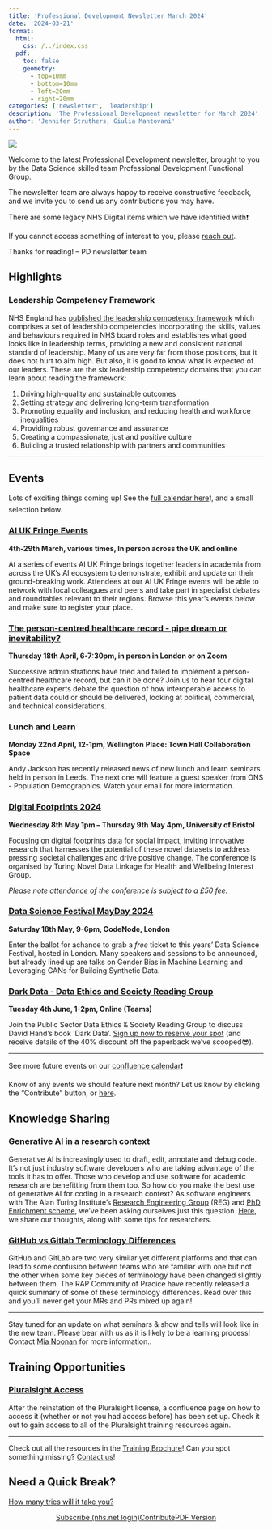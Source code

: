 ```yaml
---
title: 'Professional Development Newsletter March 2024'
date: '2024-03-21'
format:
  html:
    css: /../index.css
  pdf:
    toc: false
    geometry: 
      - top=10mm
      - bottom=10mm
      - left=20mm
      - right=20mm
categories: ['newsletter', 'leadership']
description: 'The Professional Development newsletter for March 2024'
author: 'Jennifer Struthers, Giulia Mantovani'
---
```


![](../../images/banner_march.png)

Welcome to the latest Professional Development newsletter, brought to you by the Data Science skilled team Professional Development Functional Group. 

The newsletter team are always happy to receive constructive feedback, and we invite you to send us any contributions you may have. 

There are some legacy NHS Digital items which we have identified with❗

If you cannot access something of interest to you, please [reach out](https://github.com/nhsengland/datascience-pd-newsletter/issues/new){target="_blank"}. 

Thanks for reading! – PD newsletter team 

<div class="section-heading">
# Highlights
</div>

### Leadership Competency Framework
NHS England has [published the leadership competency framework](https://www.england.nhs.uk/leaders/){target="_blank"} which comprises a set of leadership competencies incorporating the skills, values and behaviours required in NHS board roles and establishes what good looks like in leadership terms, providing a new and consistent national standard of leadership.
Many of us are very far from those positions, but it does not hurt to aim high. But also, it is good to know what is expected of our leaders.
These are the six leadership competency domains that you can learn about reading the framework:

1. Driving high-quality and sustainable outcomes
2. Setting strategy and delivering long-term transformation
3. Promoting equality and inclusion, and reducing health and workforce inequalities
4. Providing robust governance and assurance
5. Creating a compassionate, just and positive culture
6. Building a trusted relationship with partners and communities

___

<div class="section-heading">
# Events
</div>
Lots of exciting things coming up! See the [full calendar here](https://nhsd-confluence.digital.nhs.uk/display/DAT/calendars){target="_blank"}❗, and a small selection below.


### [AI UK Fringe Events](https://ai-uk.turing.ac.uk/fringe-events/){target="_blank"}
**4th-29th March, various times, In person across the UK and online**

At a series of events AI UK Fringe brings together leaders in academia from across the UK’s AI ecosystem to demonstrate, exhibit and update on their ground-breaking work. Attendees at our AI UK Fringe events will be able to network with local colleagues and peers and take part in specialist debates and roundtables relevant to their regions. Browse this year’s events below and make sure to register your place.


### [The person-centred healthcare record - pipe dream or inevitability?](https://www.tickettailor.com/events/publicdigital/1167958?mc_cid=c757cfd211&mc_eid=f15dd17114){target="_blank"}
**Thursday 18th April, 6-7:30pm, in person in London or on Zoom**

Successive administrations have tried and failed to implement a person-centred healthcare record, but can it be done? Join us to hear four digital healthcare experts debate the question of how interoperable access to patient data could or should be delivered, looking at political, commercial, and technical considerations. 


### Lunch and Learn
**Monday 22nd April, 12-1pm, Wellington Place: Town Hall Collaboration Space**

Andy Jackson has recently released news of new lunch and learn seminars held in person in Leeds. The next one will feature a guest speaker from ONS - Population Demographics. Watch your email for more information.

### [Digital Footprints 2024](https://digifootprints.co.uk/digital-footprints-2024/){target="_blank"}
**Wednesday 8th May 1pm – Thursday 9th May 4pm, University of Bristol**

Focusing on digital footprints data for social impact, inviting innovative research that harnesses the potential of these novel datasets to address pressing societal challenges and drive positive change. The conference is organised by Turing Novel Data Linkage for Health and Wellbeing Interest Group.

*Please note attendance of the conference is subject to a £50 fee.*

### [Data Science Festival MayDay 2024](https://datasciencefestival.com/event/mayday-2024/){target="_blank"}
**Saturday 18th May, 9-6pm, CodeNode, London**

Enter the ballot for achance to grab a *free* ticket to this years' Data Science Festival, hosted in London. Many speakers and sessions to be announced, but already lined up are talks on Gender Bias in Machine Learning and Leveraging GANs for Building Synthetic Data.

### [Dark Data - Data Ethics and Society Reading Group](https://www.tickettailor.com/events/dataethics/1193123/r/nhs){target="_blank"}
**Tuesday 4th June, 1-2pm, Online (Teams)**

Join the Public Sector Data Ethics & Society Reading Group to discuss David Hand's book 'Dark Data'. [Sign up now to reserve your spot](https://www.tickettailor.com/events/dataethics/1193123/r/nhs){target="_blank"} (and receive details of the 40% discount off the paperback we've scooped😎).

___

See more future events on our [confluence calendar](https://nhsd-confluence.digital.nhs.uk/display/DAT/Data+Science+Events){target="_blank"}❗

Know of any events we should feature next month? Let us know by clicking the "Contribute" button, or [here](https://github.com/nhsengland/datascience-pd-newsletter/issues/new?assignees=&labels=&projects=&template=suggest-some-newsletter-content-.md&title=){target="_blank"}.

<div class="section-heading">
# Knowledge Sharing
</div>

### Generative AI in a research context
Generative AI is increasingly used to draft, edit, annotate and debug code. It’s not just industry software developers who are taking advantage of the tools it has to offer. Those who develop and use software for academic research are benefitting from them too. So how do you make the best use of generative AI for coding in a research context? As software engineers with The Alan Turing Institute’s [Research Engineering Group](https://www.turing.ac.uk/work-turing/research/research-engineering-group){target="_blank"} (REG) and [PhD Enrichment scheme](https://www.turing.ac.uk/work-turing/studentships/enrichment){target="_blank"}, we’ve been asking ourselves just this question. [Here](https://www.turing.ac.uk/blog/using-generative-ai-write-code-guide-researchers){target="_blank"}, we share our thoughts, along with some tips for researchers.


### [GitHub vs Gitlab Terminology Differences](https://nhsdigital.github.io/rap-community-of-practice/training_resources/git/github_gitlab_terminology/?utm_source=p_d_newsletter&utm_medium=email&utm_campaign=github_gitlab){target="_blank"}
GitHub and GitLab are two very similar yet different platforms and that can lead to some confusion between teams who are familiar with one but not the other when some key pieces of terminology have been changed slightly between them. The RAP Community of Pracice have recently released a quick summary of some of these terminology differences. Read over this and you'll never get your MRs and PRs mixed up again!

___

Stay tuned for an update on what seminars & show and tells will look like in the new team. 
Please bear with us as it is likely to be a learning process! Contact [Mia Noonan](mailto:amelia.noonan1@nhs.net) for more information..

<div class="section-heading">
# Training Opportunities
</div>

### [Pluralsight Access](https://nhsd-confluence.digital.nhs.uk/display/DAT/Pluralsight+Access){target="_blank"}
After the reinstation of the Pluralsight license, a confluence page on how to access it (whether or not you had access before) has been set up. Check it out to gain access to all of the Pluralsight training resources again.

___

Check out all the resources in the [Training Brochure](https://nhsd-confluence.digital.nhs.uk/display/DAT/Training+Brochure){target="_blank"}! Can you spot something missing? [Contact us](mailto:datascience@nhs.net)!



<div class="section-heading">
# Need a Quick Break?
</div>

[How many tries will it take you?](https://mywordle.strivemath.com/?word=icuhw){target="_blank"}


<div style="text-align: center;">

[Subscribe (nhs.net login)](https://forms.office.com/e/JJsmgPmVVJ){.btn-action-primary .btn-action .btn .btn-success .btn-lg role="button"}[Contribute](https://github.com/nhsengland/datascience-pd-newsletter/issues/new?assignees=&labels=&projects=&template=suggest-some-newsletter-content-.md&title=){.btn-action-primary .btn-action .btn .btn-info .btn-lg role="button" target="_blank"}[PDF Version](./newsletter.pdf){.btn-action-primary .btn-action .btn .btn-info .btn-lg role="button" target="_blank"}
</div>